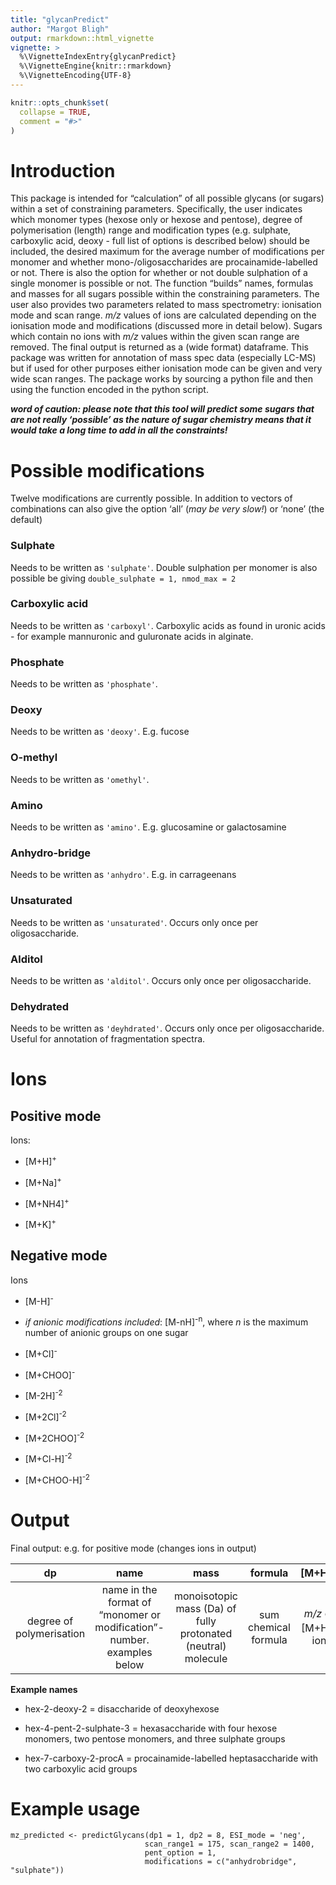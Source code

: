 ```yaml
---
title: "glycanPredict"
author: "Margot Bligh"
output: rmarkdown::html_vignette
vignette: >
  %\VignetteIndexEntry{glycanPredict}
  %\VignetteEngine{knitr::rmarkdown}
  %\VignetteEncoding{UTF-8}
---
```


```r
knitr::opts_chunk$set(
  collapse = TRUE,
  comment = "#>"
)
```

# Introduction
This package is intended for "calculation" of all possible glycans (or sugars) within a set of constraining parameters. Specifically, the user indicates which monomer types (hexose only or hexose and pentose), degree of polymerisation (length) range and modification types (e.g. sulphate, carboxylic acid, deoxy - full list of options is described below) should be included, the desired maximum for the average number of modifications per monomer and whether mono-/oligosaccharides are procainamide-labelled or not. There is also the option for whether or not double sulphation of a single monomer is possible or not. The function "builds" names, formulas and masses for all sugars possible within the constraining parameters. The user also provides two parameters related to mass spectrometry: ionisation mode and scan range. *m/z* values of ions are calculated depending on the ionisation mode and modifications (discussed more in detail below). Sugars which contain no ions with *m/z* values within the given scan range are removed. The final output is returned as a (wide format) dataframe. This package was written for annotation of mass spec data (especially LC-MS) but if used for other purposes either ionisation mode can be given and very wide scan ranges. The package works by sourcing a python file and then using the function encoded in the python script.

***word of caution: please note that this tool will predict some sugars that are not really 'possible' as the nature of sugar chemistry means that it would take a long time to add in all the constraints!***

# Possible modifications
Twelve modifications are currently possible. In addition to vectors of combinations can also give the option 'all' (*may be very slow!*) or 'none' (the default)

### Sulphate
Needs to be written as `'sulphate'`. Double sulphation per monomer is also possible be giving `double_sulphate = 1, nmod_max = 2`

### Carboxylic acid
Needs to be written as `'carboxyl'`. Carboxylic acids as found in uronic acids - for example mannuronic and guluronate acids in alginate.

### Phosphate
Needs to be written as `'phosphate'`. 

### Deoxy
Needs to be written as `'deoxy'`. E.g. fucose  

### O-methyl
Needs to be written as `'omethyl'`. 

### Amino
Needs to be written as `'amino'`. E.g. glucosamine or galactosamine

### Anhydro-bridge
Needs to be written as `'anhydro'`. E.g. in carrageenans

### Unsaturated
Needs to be written as `'unsaturated'`. Occurs only once per oligosaccharide.  

### Alditol
Needs to be written as `'alditol'`. Occurs only once per oligosaccharide.  

### Dehydrated
Needs to be written as `'deyhdrated'`. Occurs only once per oligosaccharide. Useful for annotation of fragmentation spectra.   

# Ions

## Positive mode

Ions:

* [M+H]^+^

* [M+Na]^+^

* [M+NH4]^+^

* [M+K]^+^

## Negative mode
Ions

* [M-H]^-^ 

* *if anionic modifications included*: [M-nH]^-n^, where *n* is the maximum number of anionic groups on one sugar

* [M+Cl]^-^

* [M+CHOO]^-^ 

* [M-2H]^-2^

* [M+2Cl]^-2^

* [M+2CHOO]^-2^

* [M+Cl-H]^-2^

* [M+CHOO-H]^-2^

# Output
Final output: e.g. for positive mode (changes ions in output)

| **dp** | **name** | **mass** | **formula** | **[M+H]+** | **[M+Na]+** | **[M+NH4]+** | **[M+K]+** |
|:------:|:------:|:------:|:------:|:------:|:------:|:------:|:------:|
| degree of polymerisation |  name in the format of "monomer or modification"-number. examples below | monoisotopic mass (Da) of fully protonated (neutral) molecule | sum chemical formula | *m/z* of [M+H]^+^ ion |  *m/z* of [M+Na]^+^ ion | *m/z* of [M+NH4]^+^ ion | *m/z* of [M+K]^+^ ion |

**Example names**

* hex-2-deoxy-2 = disaccharide of deoxyhexose

* hex-4-pent-2-sulphate-3 = hexasaccharide with four hexose monomers, two pentose monomers, and three sulphate groups

* hex-7-carboxy-2-procA = procainamide-labelled heptasaccharide with two carboxylic acid groups

# Example usage

```example
mz_predicted <- predictGlycans(dp1 = 1, dp2 = 8, ESI_mode = 'neg',
                              scan_range1 = 175, scan_range2 = 1400,
                              pent_option = 1, 
                              modifications = c("anhydrobridge", "sulphate"))
```
